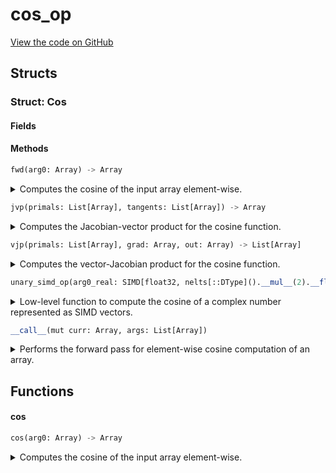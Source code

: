 # cos_op



[View the code on GitHub](https://github.com/endia-ai/Endia/tree/nightly/endia/functional/unary_ops/cos_op.mojo)

## Structs

### Struct: Cos





#### Fields

#### Methods

```python
fwd(arg0: Array) -> Array
```

<details>
<summary>Computes the cosine of the input array element-wise.</summary>

###### Args

- ``arg0``: ``Array``
  The input array.

###### Returns
- ``Array`` - An array containing the cosine of each element in the input array.

**Examples:**
```python
a = Array([[1, 2], [3, 4]])
result = cos(a)
print(result)
```

**Note:**
This function supports:
- Automatic differentiation (forward and reverse modes).
- Complex valued arguments.


</details>

```python
jvp(primals: List[Array], tangents: List[Array]) -> Array
```

<details>
<summary>Computes the Jacobian-vector product for the cosine function.</summary>

###### Args

- ``primals``: ``List[Array]``
  A list containing the primal input array.

- ``tangents``: ``List[Array]``
  A list containing the tangent vector.

###### Returns
- ``Array`` - The Jacobian-vector product for the cosine function.

Implements forward-mode automatic differentiation for the cosine function.

**Note:**
The Jacobian-vector product for cosine is computed as -sin(x) * dx,
where x is the primal input and dx is the tangent vector.


</details>

```python
vjp(primals: List[Array], grad: Array, out: Array) -> List[Array]
```

<details>
<summary>Computes the vector-Jacobian product for the cosine function.</summary>

###### Args

- ``primals``: ``List[Array]``
  A list containing the primal input array.

- ``grad``: ``Array``
  The gradient of the output with respect to some scalar function.

- ``out``: ``Array``
  The output of the forward pass (unused in this function).

###### Returns
- ``List[Array]`` - A list containing the gradient with respect to the input.

Implements reverse-mode automatic differentiation for the cosine function.

**Note:**
The vector-Jacobian product for cosine is computed as -sin(x) * grad,
where x is the primal input and grad is the incoming gradient.


</details>

```python
unary_simd_op(arg0_real: SIMD[float32, nelts[::DType]().__mul__(2).__floordiv__(2)], arg0_imag: SIMD[float32, nelts[::DType]().__mul__(2).__floordiv__(2)]) -> Tuple[SIMD[float32, nelts[::DType]().__mul__(2).__floordiv__(2)], SIMD[float32, nelts[::DType]().__mul__(2).__floordiv__(2)]]
```

<details>
<summary>Low-level function to compute the cosine of a complex number represented as SIMD vectors.</summary>

###### Args

- ``arg0_real``: ``SIMD[float32, nelts[::DType]().__mul__(2).__floordiv__(2)]``
  The real part of the complex number.

- ``arg0_imag``: ``SIMD[float32, nelts[::DType]().__mul__(2).__floordiv__(2)]``
  The imaginary part of the complex number.

###### Returns
- ``Tuple[SIMD[float32, nelts[::DType]().__mul__(2).__floordiv__(2)], SIMD[float32, nelts[::DType]().__mul__(2).__floordiv__(2)]]`` - The real and imaginary parts of the cosine of the complex number as a tuple.


</details>

```python
__call__(mut curr: Array, args: List[Array])
```

<details>
<summary>Performs the forward pass for element-wise cosine computation of an array.</summary>

###### Args

- ``curr``: ``Array``
  The current array to store the result (modified in-place).

- ``args``: ``List[Array]``
  A list containing the input array.

Computes the cosine of each element in the input array and stores the result in the current array.
Initializes the current array if not already set up.

**Note:**
This function assumes that the shape and data of the args are already set up.
If the current array (curr) is not initialized, it computes the shape based on the input array and sets up the data accordingly.


</details>

## Functions

#### **cos**

```python
cos(arg0: Array) -> Array
```

<details>
<summary>Computes the cosine of the input array element-wise.</summary>

###### Args

- ``arg0``: ``Array``
  The input array.

###### Returns
- ``Array`` - An array containing the cosine of each element in the input array.

**Examples:**
```python
a = Array([[1, 2], [3, 4]])
result = cos(a)
print(result)
```

**Note:**
This function supports:
- Automatic differentiation (forward and reverse modes).
- Complex valued arguments.


</details>

